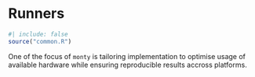 # Runners

```r
#| include: false
source("common.R")
```

One of the focus of `monty` is tailoring implementation to optimise usage of available hardware while ensuring reproducible results accross platforms.
